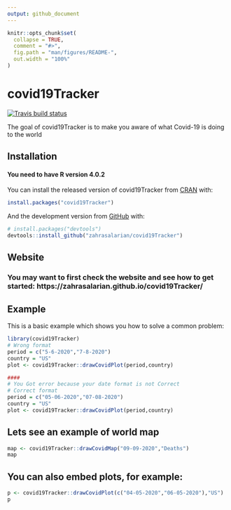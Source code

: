 ```yaml
---
output: github_document
---
```


<!-- README.md is generated from README.Rmd. Please edit that file -->

```r
knitr::opts_chunk$set(
  collapse = TRUE,
  comment = "#>",
  fig.path = "man/figures/README-",
  out.width = "100%"
)
```

# covid19Tracker

<!-- badges: start -->
[![Travis build status](https://travis-ci.com/zahrasalarian/covid19Tracker.svg?branch=master)](https://travis-ci.com/zahrasalarian/covid19Tracker)
<!-- badges: end -->

The goal of covid19Tracker is to make you aware of what Covid-19 is doing to the world

## Installation
#### You need to have R version 4.0.2
You can install the released version of covid19Tracker from [CRAN](https://CRAN.R-project.org) with:

``` r
install.packages("covid19Tracker")
```
And the development version from [GitHub](https://github.com/) with:

``` r
# install.packages("devtools")
devtools::install_github("zahrasalarian/covid19Tracker")
```
## Website
### You may want to first check the website and see how to get started: https://zahrasalarian.github.io/covid19Tracker/

## Example

This is a basic example which shows you how to solve a common problem:

```r
library(covid19Tracker)
# Wrong format
period = c("5-6-2020","7-8-2020")
country = "US"
plot <- covid19Tracker::drawCovidPlot(period,country)

####
# You Got error because your date format is not Correct
# Correct format
period = c("05-06-2020","07-08-2020")
country = "US"
plot <- covid19Tracker::drawCovidPlot(period,country)
```

## Lets see an example of world map

```r
map <- covid19Tracker::drawCovidMap("09-09-2020","Deaths")
map
```

## You can also embed plots, for example:

```r
p <- covid19Tracker::drawCovidPlot(c("04-05-2020","06-05-2020"),"US")
p
```
